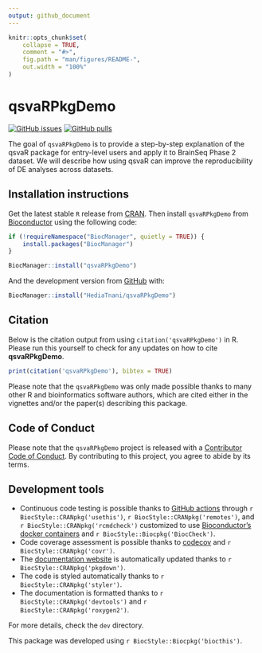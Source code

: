 ```yaml
---
output: github_document
---
```


<!-- README.md is generated from README.Rmd. Please edit that file -->

```r
knitr::opts_chunk$set(
    collapse = TRUE,
    comment = "#>",
    fig.path = "man/figures/README-",
    out.width = "100%"
)
```

# qsvaRPkgDemo

<!-- badges: start -->
[![GitHub issues](https://img.shields.io/github/issues/HediaTnani/qsvaRPkgDemo)](https://github.com/HediaTnani/qsvaRPkgDemo/issues)
[![GitHub pulls](https://img.shields.io/github/issues-pr/HediaTnani/qsvaRPkgDemo)](https://github.com/HediaTnani/qsvaRPkgDemo/pulls)
<!-- badges: end -->

The goal of `qsvaRPkgDemo` is to provide a step-by-step explanation of the qsvaR package for entry-level users and apply it to BrainSeq Phase 2 dataset. We will describe how using qsvaR can improve the reproducibility of DE analyses across datasets.

## Installation instructions

Get the latest stable `R` release from [CRAN](http://cran.r-project.org/). Then install `qsvaRPkgDemo` from [Bioconductor](http://bioconductor.org/) using the following code:

```r
if (!requireNamespace("BiocManager", quietly = TRUE)) {
    install.packages("BiocManager")
}

BiocManager::install("qsvaRPkgDemo")
```

And the development version from [GitHub](https://github.com/HediaTnani/qsvaRPkgDemo) with:

```r
BiocManager::install("HediaTnani/qsvaRPkgDemo")
```


## Citation

Below is the citation output from using `citation('qsvaRPkgDemo')` in R. Please
run this yourself to check for any updates on how to cite __qsvaRPkgDemo__.

```r
print(citation('qsvaRPkgDemo'), bibtex = TRUE)
```

Please note that the `qsvaRPkgDemo` was only made possible thanks to many other R and bioinformatics software authors, which are cited either in the vignettes and/or the paper(s) describing this package.

## Code of Conduct

Please note that the `qsvaRPkgDemo` project is released with a [Contributor Code of Conduct](http://bioconductor.org/about/code-of-conduct/). By contributing to this project, you agree to abide by its terms.

## Development tools

* Continuous code testing is possible thanks to [GitHub actions](https://www.tidyverse.org/blog/2020/04/usethis-1-6-0/)  through `r BiocStyle::CRANpkg('usethis')`, `r BiocStyle::CRANpkg('remotes')`, and `r BiocStyle::CRANpkg('rcmdcheck')` customized to use [Bioconductor's docker containers](https://www.bioconductor.org/help/docker/) and `r BiocStyle::Biocpkg('BiocCheck')`.
* Code coverage assessment is possible thanks to [codecov](https://codecov.io/gh) and `r BiocStyle::CRANpkg('covr')`.
* The [documentation website](http://HediaTnani.github.io/qsvaRPkgDemo) is automatically updated thanks to `r BiocStyle::CRANpkg('pkgdown')`.
* The code is styled automatically thanks to `r BiocStyle::CRANpkg('styler')`.
* The documentation is formatted thanks to `r BiocStyle::CRANpkg('devtools')` and `r BiocStyle::CRANpkg('roxygen2')`.

For more details, check the `dev` directory.

This package was developed using `r BiocStyle::Biocpkg('biocthis')`.


